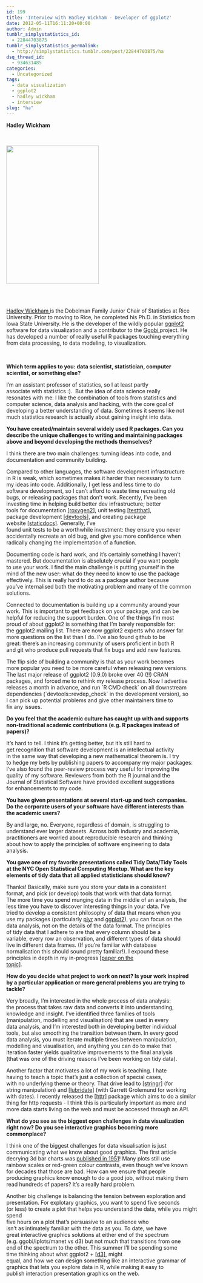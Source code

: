```yaml
---
id: 199
title: 'Interview with Hadley Wickham - Developer of ggplot2'
date: 2012-05-11T16:11:20+00:00
author: Admin
tumblr_simplystatistics_id:
  - 22844703875
tumblr_simplystatistics_permalink:
  - http://simplystatistics.tumblr.com/post/22844703875/ha
dsq_thread_id:
  - 934631485
categories:
  - Uncategorized
tags:
  - data visualization
  - ggplot2
  - hadley wickham
  - interview
slug: "ha"
---
```

<div class="im">
  <strong>Hadley Wickham</strong>
</div>

<div class="im">
  <strong><br /></strong>
</div>

<div class="im">
  <strong><img height="365" src="http://biostat.jhsph.edu/~jleek/hw.jpg" width="244" /></strong>
</div>

<div class="im">
  <strong><br /></strong>
</div>

<div class="im">
  <strong><br /></strong><a href="http://had.co.nz/" target="_blank">Hadley Wickham </a>is the Dobelman Family Junior Chair of Statistics at Rice University. Prior to moving to Rice, he completed his Ph.D. in Statistics from Iowa State University. He is the developer of the wildly popular <a href="http://had.co.nz/ggplot2/" target="_blank">ggplot2</a> software for data visualization and a contributor to the <a href="http://www.ggobi.org/" target="_blank">Ggobi </a>project. He has developed a number of really useful R packages touching everything from data processing, to data modeling, to visualization. 
</div>

<div class="im">
  <strong><br /></strong>
</div>

<div class="im">
  <strong>Which term applies to you: data scientist, statistician, computer</strong><br /><strong>scientist, or something else?</strong></p>
</div>

<span>I&#8217;m an assistant professor of statistics, so I at least partly</span>  
<span>associate with statistics :).  But the idea of data science really</span>  
<span>resonates with me: I like the combination of tools from statistics and</span>  
<span>computer science, data analysis and hacking, with the core goal of</span>  
<span>developing a better understanding of data. Sometimes it seems like not</span>  
<span>much statistics research is actually about gaining insight into data.</span>

<div class="im">
  <strong>You have created/maintain several widely used R packages. Can you</strong><br /><strong>describe the unique challenges to writing and maintaining packages</strong><br /><strong>above and beyond developing the methods themselves?</strong></p>
</div>

I think there are two main challenges: turning ideas into code, and  
documentation and community building.

Compared to other languages, the software development infrastructure  
in R is weak, which sometimes makes it harder than necessary to turn  
my ideas into code. Additionally, I get less and less time to do  
software development, so I can&#8217;t afford to waste time recreating old  
bugs, or releasing packages that don&#8217;t work. Recently, I&#8217;ve been  
investing time in helping build better dev infrastructure; better  
tools for documentation <a href="http://github.com/klutometis/roxygen" target="_blank">[roxygen2]</a>, unit testing <a href="https://github.com/hadley/test_that" target="_blank">[testthat]</a>, package development <a href="https://github.com/hadley/devtools" target="_blank">[devtools]</a>, and creating package website <a href="https://github.com/hadley/staticdocs" target="_blank">[staticdocs]</a>. Generally, I&#8217;ve  
found unit tests to be a worthwhile investment: they ensure you never  
accidentally recreate an old bug, and give you more confidence when  
radically changing the implementation of a function.

Documenting code is hard work, and it&#8217;s certainly something I haven&#8217;t  
mastered. But documentation is absolutely crucial if you want people  
to use your work. I find the main challenge is putting yourself in the  
mind of the new user: what do they need to know to use the package  
effectively. This is really hard to do as a package author because  
you&#8217;ve internalised both the motivating problem and many of the common  
solutions.

Connected to documentation is building up a community around your  
work. This is important to get feedback on your package, and can be  
helpful for reducing the support burden. One of the things I&#8217;m most  
proud of about ggplot2 is something that I&#8217;m barely responsible for:  
the ggplot2 mailing list. There are now ggplot2 experts who answer far  
more questions on the list than I do. I&#8217;ve also found github to be  
great: there&#8217;s an increasing community of users proficient in both R  
and git who produce pull requests that fix bugs and add new features.

The flip side of building a community is that as your work becomes  
more popular you need to be more careful when releasing new versions.  
The last major release of ggplot2 (0.9.0) broke over 40 (!!) CRAN  
packages, and forced me to rethink my release process. Now I advertise  
releases a month in advance, and run \`R CMD check\` on all downstream  
dependencies (\`devtools::revdep_check\` in the development version), so  
I can pick up potential problems and give other maintainers time to  
fix any issues.

<div class="im">
  <strong>Do you feel that the academic culture has caught up with and supports</strong><br /><strong>non-traditional academic contributions (e.g. R packages instead of</strong><br /><strong>papers)?</strong></p>
</div>

<span>It&#8217;s hard to tell. I think it&#8217;s getting better, but it&#8217;s still hard to</span>  
<span>get recognition that software development is an intellectual activity</span>  
<span>in the same way that developing a new mathematical theorem is. I try</span>  
<span>to hedge my bets by publishing papers to accompany my major packages:</span>  
<span>I&#8217;ve also found the peer-review process very useful for improving the</span>  
<span>quality of my software. Reviewers from both the R journal and the</span>  
<span>Journal of Statistical Software have provided excellent suggestions</span>  
<span>for enhancements to my code.</span>

<div class="im">
  <strong>You have given presentations at several start-up and tech companies.</strong><br /><strong>Do the corporate users of your software have different interests than</strong><br /><strong>the academic users?</strong></p>
</div>

<span>By and large, no. Everyone, regardless of domain, is struggling to</span>  
<span>understand ever larger datasets. Across both industry and academia,</span>  
<span>practitioners are worried about reproducible research and thinking</span>  
<span>about how to apply the principles of software engineering to data</span>  
<span>analysis.</span>

<div class="im">
  <strong>You gave one of my favorite presentations called Tidy Data/Tidy Tools</strong><br /><strong>at the NYC Open Statistical Computing Meetup. What are the key</strong><br /><strong>elements of tidy data that all applied statisticians should know?</strong></p>
</div>

Thanks! Basically, make sure you store your data in a consistent  
format, and pick (or develop) tools that work with that data format.  
The more time you spend munging data in the middle of an analysis, the  
less time you have to discover interesting things in your data. I&#8217;ve  
tried to develop a consistent philosophy of data that means when you  
use my packages (particularly <a href="http://plyr.had.co.nz/" target="_blank">plyr</a> and <a href="http://had.co.nz/ggplot2/" target="_blank">ggplot2</a>), you can focus on the  
data analysis, not on the details of the data format. The principles  
of tidy data that I adhere to are that every column should be a  
variable, every row an observation, and different types of data should  
live in different data frames. (If you&#8217;re familiar with database  
normalisation this should sound pretty familiar!). I expound these  
principles in depth in my in-progress <a href="http://vita.had.co.nz/papers/tidy-data.html" target="_blank">[paper on the<br />topic]</a>. 

<div class="im">
  <strong>How do you decide what project to work on next? Is your work inspired</strong><br /><strong>by a particular application or more general problems you are trying to</strong><br /><strong>tackle?</strong></p>
</div>

Very broadly, I&#8217;m interested in the whole process of data analysis:  
the process that takes raw data and converts it into understanding,  
knowledge and insight. I&#8217;ve identified three families of tools  
(manipulation, modelling and visualisation) that are used in every  
data analysis, and I&#8217;m interested both in developing better individual  
tools, but also smoothing the transition between them. In every good  
data analysis, you must iterate multiple times between manipulation,  
modelling and visualisation, and anything you can do to make that  
iteration faster yields qualitative improvements to the final analysis  
(that was one of the driving reasons I&#8217;ve been working on tidy data).

Another factor that motivates a lot of my work is teaching. I hate  
having to teach a topic that&#8217;s just a collection of special cases,  
with no underlying theme or theory. That drive lead to <a href="http://cran.r-project.org/web/packages/stringr/index.html" target="_blank">[stringr]</a> (for  
string manipulation) and <a href="http://cran.r-project.org/web/packages/lubridate/index.html" target="_blank">[lubridate]</a> (with Garrett Grolemund for working  
with dates). I recently released the <a href="https://github.com/hadley/httr" target="_blank">[httr]</a> package which aims to do a similar thing for http requests - I think this is particularly important as more and more data starts living on the web and must be accessed through an API.

<div class="im">
  <strong>What do you see as the biggest open challenges in data visualization</strong><br /><strong>right now? Do you see interactive graphics becoming more commonplace?</strong></p>
</div>

I think one of the biggest challenges for data visualisation is just  
communicating what we know about good graphics. The first article  
decrying 3d bar charts was <a href="http://www.jstor.org/stable/2682265" target="_blank">published in 1951</a>! Many plots still use  
rainbow scales or red-green colour contrasts, even though we&#8217;ve known  
for decades that those are bad. How can we ensure that people  
producing graphics know enough to do a good job, without making them  
read hundreds of papers? It&#8217;s a really hard problem.

Another big challenge is balancing the tension between exploration and  
presentation. For explotary graphics, you want to spend five seconds  
(or less) to create a plot that helps you understand the data, while you might spend  
five hours on a plot that&#8217;s persuasive to an audience who  
isn&#8217;t as intimately familiar with the data as you. To date, we have  
great interactive graphics solutions at either end of the spectrum  
(e.g. ggobi/iplots/manet vs d3) but not much that transitions from one  
end of the spectrum to the other. This summer I&#8217;ll be spending some  
time thinking about what ggplot2 + <a href="http://d3js.org/" target="_blank">[d3]</a>, might  
equal, and how we can design something like an interactive grammar of  
graphics that lets you explore data in R, while making it easy to  
publish interaction presentation graphics on the web.
